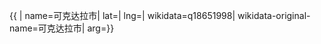 {{ {{{1|PRC admin/showdata}}}|
name=可克达拉市|
lat=|
lng=|
wikidata=q18651998|
wikidata-original-name=可克达拉市|
arg={{{arg|}}}}}